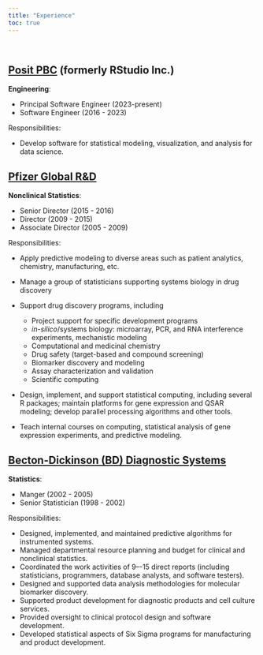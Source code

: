 ```yaml
---
title: "Experience"
toc: true
---
```


<br>

## [Posit PBC](https://posit.co/) (formerly RStudio Inc.)

**Engineering**:

- Principal Software Engineer (2023-present)
- Software Engineer (2016 - 2023)

Responsibilities: 

- Develop software for statistical modeling, visualization, and analysis for data science.  

## [Pfizer Global R&D](http://pfizer.com/research/)

**Nonclinical Statistics**: 

- Senior Director (2015 - 2016)
- Director (2009 - 2015)
- Associate Director (2005 - 2009)

Responsibilities: 

- Apply predictive modeling to diverse areas such as patient analytics, chemistry, manufacturing, etc.        
       
- Manage a group of statisticians supporting systems biology in drug discovery

- Support drug discovery programs, including
  - Project support for specific development programs
  - _in-silico_/systems biology: microarray, PCR, and RNA interference experiments, mechanistic modeling
  - Computational and medicinal chemistry
  - Drug safety (target-based and compound screening)
  - Biomarker discovery and modeling
  - Assay characterization and validation
  - Scientific computing

- Design, implement, and support statistical computing, including several R packages; maintain platforms for gene expression and QSAR modeling; develop parallel processing algorithms and other tools.

- Teach internal courses on computing, statistical analysis of gene expression experiments, and predictive modeling.


## [Becton-Dickinson (BD) Diagnostic Systems](https://moleculardiagnostics.bd.com/)

**Statistics**:

- Manger (2002 - 2005)
- Senior Statistician (1998 - 2002)

Responsibilities: 

- Designed, implemented, and maintained predictive algorithms for instrumented systems.          
- Managed departmental resource planning and budget for clinical and nonclinical statistics.  
- Coordinated the work activities of 9–-15 direct reports (including statisticians, programmers, database analysts, and software testers).  
- Designed and supported data analysis methodologies for molecular biomarker discovery.  
- Supported product development for diagnostic products and cell culture services. 
- Provided oversight to clinical protocol design and software development.  
- Developed statistical aspects of Six Sigma programs for manufacturing and product development. 
 
